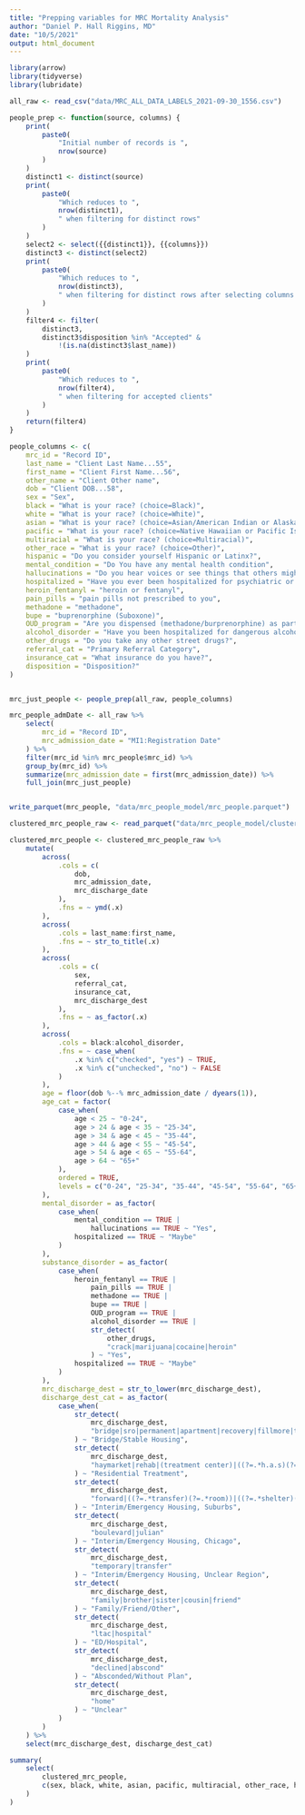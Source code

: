 ```yaml
---
title: "Prepping variables for MRC Mortality Analysis"
author: "Daniel P. Hall Riggins, MD"
date: "10/5/2021"
output: html_document
---
```


```r
library(arrow)
library(tidyverse)
library(lubridate)
```

```r
all_raw <- read_csv("data/MRC_ALL_DATA_LABELS_2021-09-30_1556.csv")
```

```r
people_prep <- function(source, columns) {
    print(
        paste0(
            "Initial number of records is ",
            nrow(source)
        )
    )
    distinct1 <- distinct(source)
    print(
        paste0(
            "Which reduces to ",
            nrow(distinct1),
            " when filtering for distinct rows"
        )
    )
    select2 <- select({{distinct1}}, {{columns}})
    distinct3 <- distinct(select2)
    print(
        paste0(
            "Which reduces to ",
            nrow(distinct3),
            " when filtering for distinct rows after selecting columns of interest"
        )
    ) 
    filter4 <- filter(
        distinct3,
        distinct3$disposition %in% "Accepted" & 
            !(is.na(distinct3$last_name))
    )
    print(
        paste0(
            "Which reduces to ",
            nrow(filter4),
            " when filtering for accepted clients"
        )
    ) 
    return(filter4)
}
```

```r
people_columns <- c(
    mrc_id = "Record ID", 
    last_name = "Client Last Name...55", 
    first_name = "Client First Name...56", 
    other_name = "Client Other name", 
    dob = "Client DOB...58", 
    sex = "Sex", 
    black = "What is your race? (choice=Black)", 
    white = "What is your race? (choice=White)",
    asian = "What is your race? (choice=Asian/American Indian or Alaska native)",
    pacific = "What is your race? (choice=Native Hawaiian or Pacific Islander)",
    multiracial = "What is your race? (choice=Multiracial)",
    other_race = "What is your race? (choice=Other)",
    hispanic = "Do you consider yourself Hispanic or Latinx?",
    mental_condition = "Do You have any mental health condition",
    hallucinations = "Do you hear voices or see things that others might not see?",
    hospitalized = "Have you ever been hospitalized for psychiatric or substance use conditions?",
    heroin_fentanyl = "heroin or fentanyl",
    pain_pills = "pain pills not prescribed to you",
    methadone = "methadone",
    bupe = "buprenorphine (Suboxone)",
    OUD_program = "Are you dispensed (methadone/burprenorphine) as part of a program?",
    alcohol_disorder = "Have you been hospitalized for dangerous alcohol withdrawal, had withdrawal seizures or hallucinations, or delirium tremens?",
    other_drugs = "Do you take any other street drugs?",
    referral_cat = "Primary Referral Category",
    insurance_cat = "What insurance do you have?",
    disposition = "Disposition?"
)
```

```r
    
```


```r
mrc_just_people <- people_prep(all_raw, people_columns)
```

```r
mrc_people_admDate <- all_raw %>%
    select(
        mrc_id = "Record ID",
        mrc_admission_date = "MI1:Registration Date"
    ) %>%
    filter(mrc_id %in% mrc_people$mrc_id) %>%
    group_by(mrc_id) %>%
    summarize(mrc_admission_date = first(mrc_admission_date)) %>%
    full_join(mrc_just_people)
```
```r

```


```r
write_parquet(mrc_people, "data/mrc_people_model/mrc_people.parquet")
```


```r
clustered_mrc_people_raw <- read_parquet("data/mrc_people_model/clustered_mrc_people.parquet")
```

```r
clustered_mrc_people <- clustered_mrc_people_raw %>%
    mutate(
        across(
            .cols = c(
                dob, 
                mrc_admission_date,
                mrc_discharge_date
            ),
            .fns = ~ ymd(.x)
        ),
        across(
            .cols = last_name:first_name,
            .fns = ~ str_to_title(.x)
        ),
        across(
            .cols = c(
                sex,
                referral_cat,
                insurance_cat,
                mrc_discharge_dest
            ),
            .fns = ~ as_factor(.x)
        ),
        across(
            .cols = black:alcohol_disorder,
            .fns = ~ case_when(
                .x %in% c("checked", "yes") ~ TRUE,
                .x %in% c("unchecked", "no") ~ FALSE
            )
        ),
        age = floor(dob %--% mrc_admission_date / dyears(1)),
        age_cat = factor(
            case_when(
                age < 25 ~ "0-24",
                age > 24 & age < 35 ~ "25-34",
                age > 34 & age < 45 ~ "35-44",
                age > 44 & age < 55 ~ "45-54",
                age > 54 & age < 65 ~ "55-64",
                age > 64 ~ "65+"
            ),
            ordered = TRUE,
            levels = c("0-24", "25-34", "35-44", "45-54", "55-64", "65+")
        ),
        mental_disorder = as_factor(
            case_when(
                mental_condition == TRUE |
                    hallucinations == TRUE ~ "Yes",
                hospitalized == TRUE ~ "Maybe"
            )
        ),
        substance_disorder = as_factor(
            case_when(
                heroin_fentanyl == TRUE |
                    pain_pills == TRUE |
                    methadone == TRUE |
                    bupe == TRUE |
                    OUD_program == TRUE |
                    alcohol_disorder == TRUE |
                    str_detect(
                        other_drugs,
                        "crack|marijuana|cocaine|heroin"
                    ) ~ "Yes",
                hospitalized == TRUE ~ "Maybe"
            )
        ),
        mrc_discharge_dest = str_to_lower(mrc_discharge_dest),
        discharge_dest_cat = as_factor(
            case_when(
                str_detect(
                    mrc_discharge_dest,
                    "bridge|sro|permanent|apartment|recovery|fillmore|transitional|greenwood|airport"
                ) ~ "Bridge/Stable Housing",
                str_detect(
                    mrc_discharge_dest,
                    "haymarket|rehab|(treatment center)|((?=.*h.a.s)(?=.*program))"
                ) ~ "Residential Treatment",
                str_detect(
                    mrc_discharge_dest,
                    "forward|((?=.*transfer)(?=.*room))|((?=.*shelter)(?=.*evanston))|rm|hf|((?=.*211)(?=.*fl))"
                ) ~ "Interim/Emergency Housing, Suburbs",
                str_detect(
                    mrc_discharge_dest,
                    "boulevard|julian"
                ) ~ "Interim/Emergency Housing, Chicago",
                str_detect(
                    mrc_discharge_dest,
                    "temporary|transfer"
                ) ~ "Interim/Emergency Housing, Unclear Region",
                str_detect(
                    mrc_discharge_dest,
                    "family|brother|sister|cousin|friend"
                ) ~ "Family/Friend/Other",
                str_detect(
                    mrc_discharge_dest,
                    "ltac|hospital"
                ) ~ "ED/Hospital",
                str_detect(
                    mrc_discharge_dest,
                    "declined|abscond"
                ) ~ "Absconded/Without Plan",
                str_detect(
                    mrc_discharge_dest,
                    "home"
                ) ~ "Unclear"
            )
        )
    ) %>%
    select(mrc_discharge_dest, discharge_dest_cat)
```

```r
summary(
    select(
        clustered_mrc_people,
        c(sex, black, white, asian, pacific, multiracial, other_race, hispanic, referral_cat, insurance_cat, age_cat, mental_disorder, substance_disorder, discharge_dest_cat)
    )
)
```

